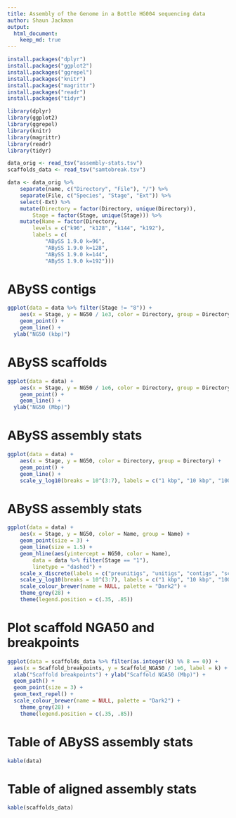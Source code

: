 ```yaml
---
title: Assembly of the Genome in a Bottle HG004 sequencing data
author: Shaun Jackman
output:
  html_document:
    keep_md: true
---
```


```r
install.packages("dplyr")
install.packages("ggplot2")
install.packages("ggrepel")
install.packages("knitr")
install.packages("magrittr")
install.packages("readr")
install.packages("tidyr")
```

```r
library(dplyr)
library(ggplot2)
library(ggrepel)
library(knitr)
library(magrittr)
library(readr)
library(tidyr)
```

```r
data_orig <- read_tsv("assembly-stats.tsv")
scaffolds_data <- read_tsv("samtobreak.tsv")
```

```r
data <- data_orig %>%
	separate(name, c("Directory", "File"), "/") %>%
	separate(File, c("Species", "Stage", "Ext")) %>%
	select(-Ext) %>%
	mutate(Directory = factor(Directory, unique(Directory)),
		Stage = factor(Stage, unique(Stage))) %>%
	mutate(Name = factor(Directory,
		levels = c("k96", "k128", "k144", "k192"),
		labels = c(
			"ABySS 1.9.0 k=96",
			"ABySS 1.9.0 k=128",
			"ABySS 1.9.0 k=144",
			"ABySS 1.9.0 k=192")))
```

# ABySS contigs
```r
ggplot(data = data %>% filter(Stage != "8")) +
	aes(x = Stage, y = NG50 / 1e3, color = Directory, group = Directory) +
	geom_point() +
	geom_line() +
  ylab("NG50 (kbp)")
```

# ABySS scaffolds
```r
ggplot(data = data) +
	aes(x = Stage, y = NG50 / 1e6, color = Directory, group = Directory) +
	geom_point() +
	geom_line() +
  ylab("NG50 (Mbp)")
```

# ABySS assembly stats
```r
ggplot(data = data) +
	aes(x = Stage, y = NG50, color = Directory, group = Directory) +
	geom_point() +
	geom_line() +
	scale_y_log10(breaks = 10^(3:7), labels = c("1 kbp", "10 kbp", "100 kbp", "1 Mbp", "10 Mbp"))
```

# ABySS assembly stats
```r
ggplot(data = data) +
	aes(x = Stage, y = NG50, color = Name, group = Name) +
	geom_point(size = 3) +
	geom_line(size = 1.5) +
	geom_hline(aes(yintercept = NG50, color = Name),
		data = data %>% filter(Stage == "1"),
		linetype = "dashed") +
	scale_x_discrete(labels = c("preunitigs", "unitigs", "contigs", "scaffolds", "scaftigs")) +
	scale_y_log10(breaks = 10^(3:7), labels = c("1 kbp", "10 kbp", "100 kbp", "1 Mbp", "10 Mbp")) +
	scale_colour_brewer(name = NULL, palette = "Dark2") +
	theme_grey(28) +
	theme(legend.position = c(.35, .85))
```

# Plot scaffold NGA50 and breakpoints
```r
ggplot(data = scaffolds_data %>% filter(as.integer(k) %% 8 == 0)) +
  aes(x = Scaffold_breakpoints, y = Scaffold_NGA50 / 1e6, label = k) +
  xlab("Scaffold breakpoints") + ylab("Scaffold NGA50 (Mbp)") +
  geom_path() +
  geom_point(size = 3) +
  geom_text_repel() +
  scale_colour_brewer(name = NULL, palette = "Dark2") +
	theme_grey(28) +
	theme(legend.position = c(.35, .85))
```

# Table of ABySS assembly stats
```r
kable(data)
```

# Table of aligned assembly stats
```r
kable(scaffolds_data)
```
